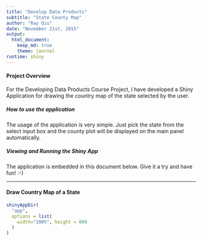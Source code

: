 ```yaml
---
title: "Develop Data Products"
subtitle: "State County Map"
author: "Ray Qiu"
date: "November 21st, 2015"
output: 
  html_document:
    keep_md: true
    theme: journal
runtime: shiny
---
```


#### Project Overview

For the Developing Data Products Course Project, I have developed a Shiny Application for drawing the country map of the state selected by the user.

##### How to use the application

The usage of the application is very simple.  Just pick the state from the select input box and the county plot will be displayed on the main panel automatically.

##### Viewing and Running the Shiny App

The application is embedded in this document below.  Give it a try and have fun! :-)

----

#### Draw Country Map of a State

```r
shinyAppDir(
  "app",
  options = list(
    width="100%", height = 800
  )
)
```
